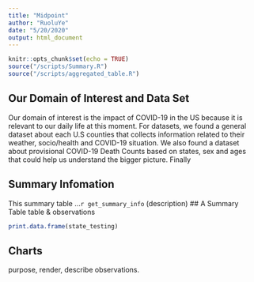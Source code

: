 ```yaml
---
title: "Midpoint"
author: "RuoluYe"
date: "5/20/2020"
output: html_document
---
```


```r
knitr::opts_chunk$set(echo = TRUE)
source("/scripts/Summary.R")
source("/scripts/aggregated_table.R")
```

## Our Domain of Interest and Data Set
Our domain of interest is the impact of COVID-19 in the US because it is relevant to our daily life at this moment. For datasets, we found a general dataset about each U.S counties that collects information related to their weather, socio/health and COVID-19 situation. We also found a dataset about provisional COVID-19 Death Counts based on states, sex and ages that could help us understand the bigger picture. Finally 


## Summary Infomation
This summary table ...`r get_summary_info`
(description)
## A Summary Table
table & observations
```r
print.data.frame(state_testing)
```
## Charts
purpose, render, describe observations.
